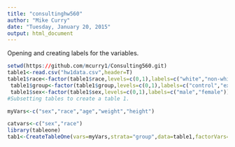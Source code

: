 ```yaml
---
title: "consultinghw560"
author: "Mike Curry"
date: "Tuesday, January 20, 2015"
output: html_document
---
```


Opening and creating labels for the variables.

```r
setwd(https://github.com/mcurry1/Consulting560.git)
table1<-read.csv("hw1data.csv",header=T)
table1$race<-factor(table1$race,levels=c(0,1),labels=c("white","non-white"))
 table1$group<-factor(table1$group,levels=c(0,1),labels=c("control","experimental"))
 table1$sex<-factor(table1$sex,levels=c(0,1),labels=c("male","female"))
#Subsetting tables to create a table 1.

myVars<-c("sex","race","age","weight","height")

catvars<-c("sex","race") 
library(tableone)
tab1<-CreateTableOne(vars=myVars,strata="group",data=table1,factorVars=catvars)

```

